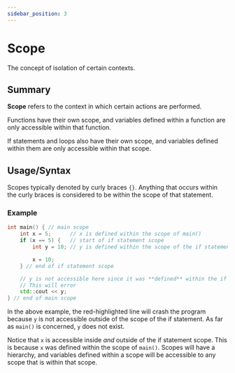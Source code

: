 ```yaml
---
sidebar_position: 3
---
```


# Scope

The concept of isolation of certain contexts.

## Summary

**Scope** refers to the context in which certain actions are performed.

Functions have their own scope, and variables defined within a function are only accessible within that function.

If statements and loops also have their own scope, and variables defined within them are only accessible within that scope.

## Usage/Syntax

Scopes typically denoted by curly braces `{}`. Anything that occurs within the curly braces is considered to be within the scope of that statement.

### Example

```cpp showLineNumbers
int main() { // main scope
    int x = 5;      // x is defined within the scope of main()
    if (x == 5) {   // start of if statement scope
        int y = 10; // y is defined within the scope of the if statement

        x = 10;
    } // end of if statement scope

    // y is not accessible here since it was **defined** within the if statement
    // This will error
    std::cout << y;
} // end of main scope
```

In the above example, the red-highlighted line will crash the program because `y` is not accessible outside of the scope of the if statement. As far as `main()` is concerned, `y` does not exist.

Notice that `x` is accessible inside _and_ outside of the if statement scope. This is because `x` was defined within the scope of `main()`. Scopes will have a hierarchy, and variables defined within a scope will be accessible to any scope that is within that scope.
